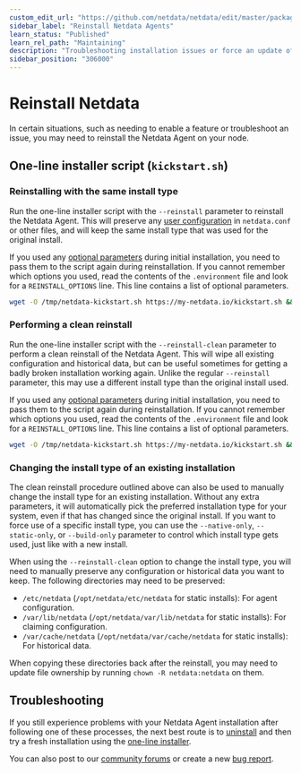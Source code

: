 ```yaml
---
custom_edit_url: "https://github.com/netdata/netdata/edit/master/packaging/installer/REINSTALL.md"
sidebar_label: "Reinstall Netdata Agents"
learn_status: "Published"
learn_rel_path: "Maintaining"
description: "Troubleshooting installation issues or force an update of the Netdata Agent by reinstalling it using the same method you used during installation."
sidebar_position: "306000"
---
```

# Reinstall Netdata

In certain situations, such as needing to enable a feature or troubleshoot an issue, you may need to reinstall the
Netdata Agent on your node.

## One-line installer script (`kickstart.sh`)

### Reinstalling with the same install type

Run the one-line installer script with the `--reinstall` parameter to reinstall the Netdata Agent. This will preserve
any [user configuration](/docs/configuring/configuration) in `netdata.conf` or other files, and will keep the same install
type that was used for the original install.

If you used any [optional
parameters](/docs/installing/one-line-installer-for-all-linux-systems#optional-parameters-to-alter-your-installation) during initial
installation, you need to pass them to the script again during reinstallation. If you cannot remember which options you
used, read the contents of the `.environment` file and look for a `REINSTALL_OPTIONS` line. This line contains a list of
optional parameters.

```bash
wget -O /tmp/netdata-kickstart.sh https://my-netdata.io/kickstart.sh && sh /tmp/netdata-kickstart.sh --reinstall
```

### Performing a clean reinstall

Run the one-line installer script with the `--reinstall-clean` parameter to perform a clean reinstall of the
Netdata Agent. This will wipe all existing configuration and historical data, but can be useful sometimes for
getting a badly broken installation working again. Unlike the regular `--reinstall` parameter, this may use a
different install type than the original install used.

If you used any [optional
parameters](/docs/installing/one-line-installer-for-all-linux-systems#optional-parameters-to-alter-your-installation) during initial
installation, you need to pass them to the script again during reinstallation. If you cannot remember which options you
used, read the contents of the `.environment` file and look for a `REINSTALL_OPTIONS` line. This line contains a list of
optional parameters.

```bash
wget -O /tmp/netdata-kickstart.sh https://my-netdata.io/kickstart.sh && sh /tmp/netdata-kickstart.sh --reinstall-clean
```

### Changing the install type of an existing installation

The clean reinstall procedure outlined above can also be used to manually change the install type for an existing
installation. Without any extra parameters, it will automatically pick the preferred installation type for your
system, even if that has changed since the original install. If you want to force use of a specific install type,
you can use the `--native-only`, `--static-only`, or `--build-only` parameter to control which install type gets
used, just like with a new install.

When using the `--reinstall-clean` option to change the install type, you will need to manually preserve any
configuration or historical data you want to keep. The following directories may need to be preserved:

- `/etc/netdata` (`/opt/netdata/etc/netdata` for static installs): For agent configuration.
- `/var/lib/netdata` (`/opt/netdata/var/lib/netdata` for static installs): For claiming configuration.
- `/var/cache/netdata` (`/opt/netdata/var/cache/netdata` for static installs): For historical data.

When copying these directories back after the reinstall, you may need to update file ownership by running `chown
-R netdata:netdata` on them.

## Troubleshooting

If you still experience problems with your Netdata Agent installation after following one of these processes, the next
best route is to [uninstall](/docs/maintaining/uninstall-netdata-agents) and then try a fresh installation using the [one-line
installer](/docs/installing/one-line-installer-for-all-linux-systems).

You can also post to our [community forums](https://community.netdata.cloud/c/support/13) or create a new [bug
report](https://github.com/netdata/netdata/issues/new?assignees=&labels=bug%2Cneeds+triage&template=BUG_REPORT.yml).
